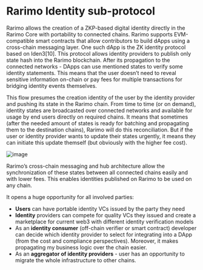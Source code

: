 ---
---

# Rarimo Identity sub-protocol

Rarimo allows the creation of a ZKP-based digital identity directly in the Rarimo Core with portability to connected
chains. Rarimo supports EVM-compatible smart contracts that allow contributors to build dApps using a cross-chain
messaging layer. One such dApp is the ZK identity protocol based on Iden3[10]. This protocol allows identity providers
to publish only state hash into the Rarimo blockchain. After its propagation to the connected networks - DApps can use
mentioned states to verify some identity statements. This means that the user doesn’t need to reveal sensitive
information on-chain or pay fees for multiple transactions for bridging identity events themselves.

This flow presumes the creation identity of the user by the identity provider and pushing its state in the Rarimo chain.
From time to time (or on demand), identity states are broadcasted over connected networks and available for usage by end
users directly on required chains. It means that sometimes (after the needed amount of states is ready for batching and
propagating them to the destination chains), Rarimo will do this reconciliation. But if the user or identity provider
wants to update their states urgently, it means they can initiate this update themself (but obviously with the higher
fee cost).

![image](identity-sub-protocol.png)

Rarimo’s cross-chain messaging and hub architecture allow the synchronization of these states between all connected
chains easily and with lower fees. This enables identities published on Rarimo to be used on any chain.

It opens a huge opportunity for all involved parties:

- **Users** can have portable identity VCs issued by the party they need
- **Identity** providers can compete for quality VCs they issued and create a marketplace for current web3 with
  different identity verification models
- As an **identity consumer** (off-chain verifier or smart contract) developer can decide which identity provider to
  select for integrating into a DApp (from the cost and compliance perspectives). Moreover, it makes propagating my
  business logic over the chain easier.
- As an **aggregator of identity providers** - user has an opportunity to migrate the whole infrastructure to other
  chains.
